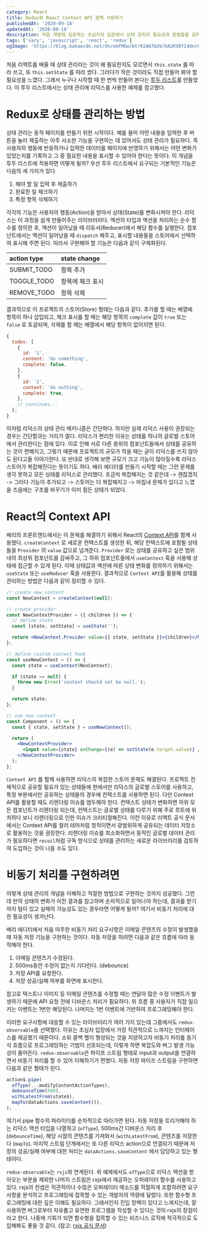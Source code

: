 ```yaml
---
category: React
title: Redux와 React Context API 함께 사용하기
publishedAt: '2020-09-18'
updatedAt: '2020-09-18'
description: 처음 개발에 입문하는 초심자의 입장에서 상태 관리의 필요성과 방법들을 살펴보았다. redux와 react의 컨텍스트, 그리고 비동기 처리에 대한 요구사항으로 redux-observable과 rxjs를 도입한 과정을 정리해본다.
tags: ['vary', 'javascript', 'react', 'redux']
ogImage: 'https://blog.kakaocdn.net/dn/emfMOw/btr02AA7bUV/bA2KVDfI4UnrQ9mAYRFEp1/img.png'
---
```


처음 리액트를 배울 때 상태 관리라는 것이 왜 필요한지도 모르면서 `this.state` 를 따라 쓰고, 또 `this.setState` 를 따라 썼다. 그러다가 작은 것이라도 직접 만들어 봐야 할 필요성을 느꼈다. 그래서 누구나 시작할 때 한 번씩 만들어 본다는 [투두 리스트](https://codesandbox.io/s/autumn-dew-pmq8h?fontsize=14&hidenavigation=1&theme=dark)를 만들었다. 이 투두 리스트에서는 상태 관리에 리덕스를 사용한 예제를 참고했다.

# Redux로 상태를 관리하는 방법

상태 관리는 동적 페이지를 만들기 위한 시작이다. 예를 들어 어떤 내용을 입력한 후 버튼을 눌러 제출하는 아주 사소한 기능을 구현하는 데 있어서도 상태 관리가 필요하다. 즉 사용자의 행동에 반응하거나 입력한 데이터를 페이지에 반영하기 위해서는 어떤 변화가 있었는지를 기록하고 그 중 필요한 내용을 표시할 수 있어야 한다는 뜻이다. 이 개념을 투두 리스트에 적용하면 어떻게 될까? 우선 투두 리스트에서 요구되는 기본적인 기능은 다음의 세 가지가 있다.

1. 해야 할 일 입력 후 제출하기
2. 완료한 일 체크하기
3. 특정 항목 삭제하기

각각의 기능은 사용자의 행동(Action)을 받아서 상태(State)를 변화시켜야 한다. 리덕스는 이 과정을 쉽게 만들어주는 라이브러리다. 액션의 타입과 액션을 처리하는 순수 함수를 정의한 후, 액션이 일어났을 때 리듀서(Reducer)에서 해당 함수를 실행한다. 컴포넌트에서는 액션이 일어났을 때 `dispatch` 해주고, 표시할 내용들을 스토어에서 선택하여 표시해 주면 된다. 따라서 구현해야 할 기능은 다음과 같이 구체화된다.

| action type | state change     |
| :---------- | :--------------- |
| SUBMIT_TODO | 항목 추가        |
| TOGGLE_TODO | 항목에 체크 표시 |
| REMOVE_TODO | 항목 삭제        |

결과적으로 이 프로젝트의 스토어(Store) 형태는 다음과 같다. 추가를 할 때는 배열에 항목이 하나 삽입되고, 체크 표시를 할 때는 해당 항목의 `complete` 값이 `true` 또는 `false` 로 토글되며, 삭제를 할 때는 배열에서 해당 항목이 없어지면 된다.

```js
{
  todos: [
    {
      id: '1',
      content: 'do something',
      complete: false,
    },
    {
      id: '2',
      content: 'do nothing',
      complete: true,
    },
    // continues...
  ];
}
```

이처럼 리덕스의 상태 관리 메커니즘은 간단하다. 하지만 실제 리덕스 사용이 권장되는 경우는 간단함과는 거리가 멀다. 리덕스가 편리한 이유는 상태를 하나의 글로벌 스토어에서 관리한다는 점에 있다. 이로 인해 서로 다른 층위의 컴포넌트들에서 상태를 공유하는 것이 편해지고, 그렇기 때문에 프로젝트의 규모가 작을 때는 굳이 리덕스를 쓰지 않아도 된다고들 이야기한다. 또 반대로 생각해 보면 규모가 크고 기능이 많아질수록 리덕스 스토어가 복잡해진다는 뜻이기도 하다. 배리 에디터를 만들기 시작할 때는 그런 문제를 생각 못하고 모든 상태를 리덕스로 관리했다. 조금씩 복잡해지는 것 같은데 -> 괜찮겠지 -> 그러다 기능이 추가되고 -> 스토어는 더 복잡해지고 -> 마침내 문제가 있다고 느꼈을 즈음에는 구조를 바꾸기가 이미 힘든 상태가 되었다.

# React의 Context API

배리의 프론트엔드에서는 이 문제를 해결하기 위해서 React의 [Context API](https://reactjs.org/docs/context.html)를 함께 사용했다. `createContext` 로 새로운 컨텍스트를 생성한 뒤, 해당 컨텍스트에 포함될 상태들을 `Provider` 의 `value` 값으로 넘겨준다. `Provider` 로는 상태를 공유하고 싶은 범위 내의 최상위 컴포넌트를 감싸주고, 그 하위 컴포넌트들에서 `useContext` 훅을 사용해 상태에 접근할 수 있게 된다. 이때 상태값과 액션에 따른 상태 변화를 정의하기 위해서는 `useState` 또는 `useReducer` 훅을 사용한다. 결과적으로 `Context API`를 활용해 상태를 관리하는 방법은 다음과 같이 정리할 수 있다.

```jsx
// create new context
const NewContext = createContext(null);

// create provider
const NewContextProvider = ({ children }) => {
  // define state
  const [state, setState] = useState('');

  return <NewContext.Provider value={{ state, setState }}>{children}</NewContext.Provider>;
};

// define custom context hook
const useNewContext = () => {
  const state = useContext(NexContext);

  if (state == null) {
    throw new Error('context should not be null.');
  }

  return state;
};

// use new context
const Component = () => {
  const { state, setState } = useNewContext();

  return (
    <NewContextProvider>
      <input value={state} onChange={(e) => setState(e.target.value)} />
    </NewContextProvider>
  );
};
```

`Context API` 를 함께 사용하면 리덕스의 복잡한 스토어 문제도 해결된다. 프로젝트 전체적으로 공유할 필요가 있는 상태들에 한에서만 리덕스의 글로벌 스토어를 사용하고, 특정 부분에서만 공유하는 상태들의 경우에 컨텍스트를 사용하면 된다. 다만 Context API를 활용할 때도 리렌더링 이슈를 염두해야 한다. 컨텍스트 상태가 변화하면 하위 모든 컴포넌트가 리렌더링 되는데, 컨텍스트는 글로벌 상태를 다루기 위해 주로 루트에 위치하다 보니 리렌더링으로 인한 이슈가 크리티컬해진다. 이런 이유로 리액트 공식 문서에서는 Context API를 컬러 테마처럼 정적이면서 광범위하게 공유되는 데이터 저장소로 활용하는 것을 권장한다. 리렌더링 이슈를 최소화하면서 동적인 글로벌 데이터 관리가 필요하다면 `recoil`처럼 구독 방식으로 상태를 관리하는 새로운 라이브러리를 검토하여 도입하는 것이 나을 수도 있다.

# 비동기 처리를 구현하려면

이렇게 상태 관리의 개념을 이해하고 적절한 방법으로 구현하는 것까지 성공했다. 그런데 만약 상태의 변화가 이전 결과를 참고하며 순차적으로 일어나야 하는데, 결과를 받기까지 텀이 있고 실패의 가능성도 있는 경우라면 어떻게 될까? 여기서 비동기 처리에 대한 필요성이 생겨난다.

배리 에디터에서 처음 마주한 비동기 처리 요구사항은 이메일 콘텐츠의 수정이 발생했을 때 자동 저장 기능을 구현하는 것이다. 자동 저장을 하려면 다음과 같은 흐름에 따라 동작해야 한다.

1. 이메일 콘텐츠가 수정된다.
2. 500ms동안 수정이 없는지 기다린다. (debounce)
3. 저장 API를 요청한다.
4. 저장 성공/실패 여부를 화면에 표시한다.

참고로 텍스트나 이미지 등 이메일 콘텐츠를 수정할 때는 연달아 많은 수정 이벤트가 발생하기 때문에 API 요청 전에 디바운스 처리가 필요하다. 위 흐름 중 사용자가 직접 일으키는 이벤트는 1번만 해당된다. 나머지는 1번 이벤트에 기반하여 프로그래밍해야 한다.

이러한 요구사항에 대응할 수 있는 라이브러리가 여러 가지 있는데 그중에서도 `redux-observable`을 선택했다. 이유는 초심자 입장에서 가장 직관적으로 느껴지는 인터페이스를 제공했기 때문이다. 소위 콜백 헬이 형성되는 것을 지양하고자 비동기 처리를 동기식 흐름으로 프로그래밍하는 기법이 선호되는데, 이렇게 하면 복잡도와 버그 발생 가능성이 줄어든다. `redux-observable`은 파이프 스트림 형태로 input과 output을 연결하면서 비동기 처리를 할 수 있어 이해하기가 편했다. 자동 저장 파이프 스트림을 구현하면 다음과 같은 형태가 된다.

```ts
action$.pipe(
  ofType(...modifyContentActionTypes),
  debounceTime(500),
  withLatestFrom(state$),
  mapTo(dataActions.saveContent()),
);
```

여기서 pipe 함수의 파라미터를 순차적으로 따라가면 된다. 자동 저장을 트리거해야 하는 리덕스 액션 타입을 나열하고 (`ofType`), 500ms간 디바운스 처리 후 (`debounceTime`), 해당 시점의 콘텐츠를 가져와서 (`withLatestFrom`), 콘텐츠를 저장한다 (`mapTo`). 마지막 스트림 단계에서는 또 다른 리덕스 action으로 연결되기 때문에 저장의 성공/실패 여부에 대한 처리는 `dataActions.saveContent` 에서 담당하고 있는 형태이다.

`redux-observable`는 `rxjs`와 연계된다. 위 예제에서도 `ofType`으로 리덕스 액션을 받아오는 부분을 제외한 나머지 스트림은 rxjs에서 제공하는 오퍼레이터 함수를 사용하고 있다. rxjs의 컨셉은 직관적이나 수많은 오퍼레이터 메소드를 적절하게 조합하려면 요구사항을 분석하고 프로그래밍에 접목할 수 있는 개발자의 역량에 달렸다. 또한 함수형 프로그래밍에 대한 깊은 이해도 필요하다. 그래서인지 진입 장벽이 있다고 느껴지는데, 잘 사용하면 버그로부터 자유롭고 유연한 프로그램을 작성할 수 있다는 것이 rxjs의 장점이라고 한다. 나중에 기회가 되면 함수형을 접목할 수 있는 비즈니스 로직에 적극적으로 도입해봐도 좋을 것 같다. (참고: [rxjs 공식 문서](https://rxjs.dev/guide/overview))
